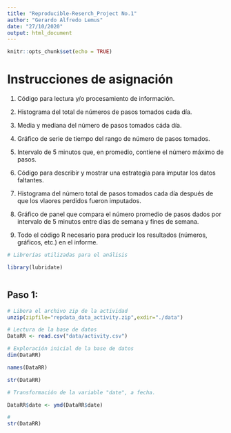 ```yaml
---
title: "Reproducible-Reserch_Project No.1"
author: "Gerardo Alfredo Lemus"
date: "27/10/2020"
output: html_document
---
```


```r
knitr::opts_chunk$set(echo = TRUE)
```

# Instrucciones de asignación 



1. Código para lectura y/o procesamiento de información.

2. Histograma del total de números de pasos tomados cada día.

3. Media y mediana del número de pasos tomados cáda día.

4. Gráfico de serie de tiempo del rango de número de pasos tomados.

5. Intervalo de 5 minutos que, en promedio, contiene el número máximo de pasos.
6.  Código para describir y mostrar una estrategia para imputar los datos faltantes. 
7. Histograma del número total de pasos tomados cada día después de que los vlaores perdidos fueron imputados. 
8. Gráfico de panel que compara el número promedio de pasos dados por intervalo de 5 minutos entre días de semana y fines de semana.
9. Todo el código R necesario para producir los resultados (números, gráficos, etc.) en el informe.


```r

# Librerías utilizadas para el análisis

library(lubridate)



```
## Paso 1: 


```r

# Libera el archivo zip de la actividad
unzip(zipfile="repdata_data_activity.zip",exdir="./data")

# Lectura de la base de datos 
DataRR <- read.csv("data/activity.csv")

# Exploración inicial de la base de datos
dim(DataRR)

names(DataRR)

str(DataRR)

# Transformación de la variable "date", a fecha.

DataRR$date <- ymd(DataRR$date)

# 
str(DataRR)


```



